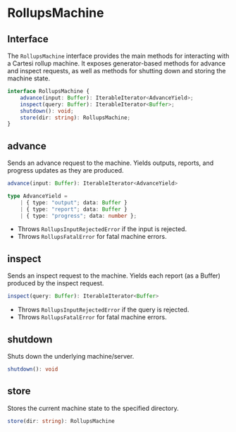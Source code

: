 # RollupsMachine

## Interface

The `RollupsMachine` interface provides the main methods for interacting with a Cartesi rollup machine. It exposes generator-based methods for advance and inspect requests, as well as methods for shutting down and storing the machine state.

```ts
interface RollupsMachine {
    advance(input: Buffer): IterableIterator<AdvanceYield>;
    inspect(query: Buffer): IterableIterator<Buffer>;
    shutdown(): void;
    store(dir: string): RollupsMachine;
}
```

## advance

Sends an advance request to the machine. Yields outputs, reports, and progress updates as they are produced.

```ts
advance(input: Buffer): IterableIterator<AdvanceYield>

type AdvanceYield =
    | { type: "output"; data: Buffer }
    | { type: "report"; data: Buffer }
    | { type: "progress"; data: number };
```

- Throws `RollupsInputRejectedError` if the input is rejected.
- Throws `RollupsFatalError` for fatal machine errors.

## inspect

Sends an inspect request to the machine. Yields each report (as a Buffer) produced by the inspect request.

```ts
inspect(query: Buffer): IterableIterator<Buffer>
```

- Throws `RollupsInputRejectedError` if the query is rejected.
- Throws `RollupsFatalError` for fatal machine errors.

## shutdown

Shuts down the underlying machine/server.

```ts
shutdown(): void
```

## store

Stores the current machine state to the specified directory.

```ts
store(dir: string): RollupsMachine
```
